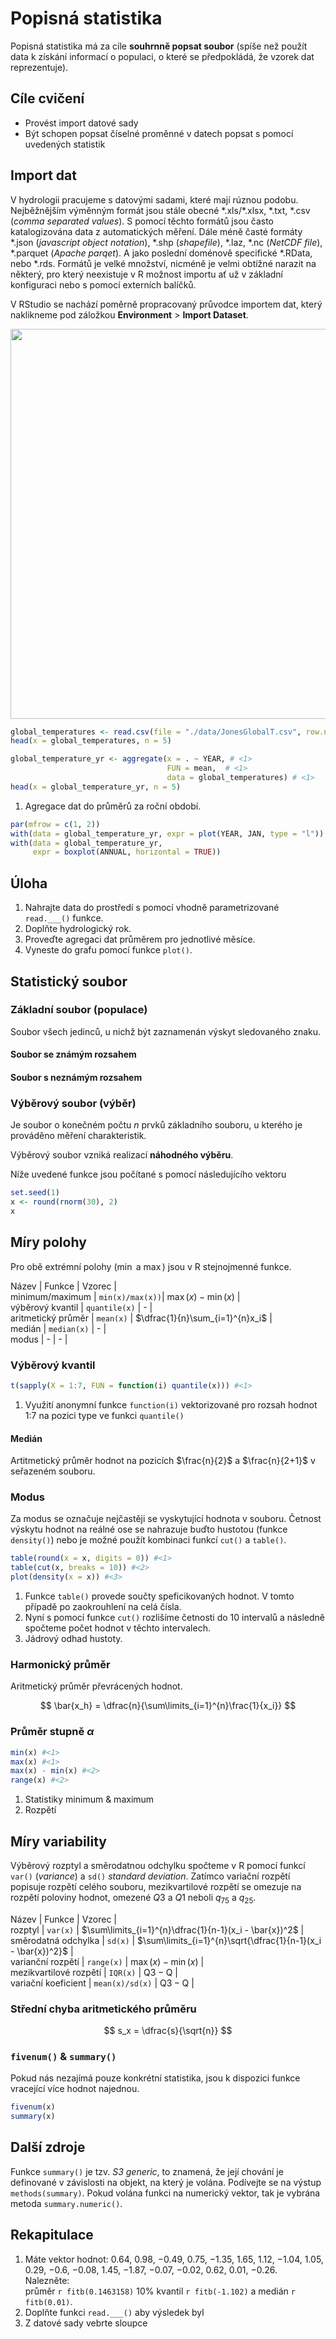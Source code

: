 # Popisná statistika {#sec-popisna}

Popisná statistika má za cíle **souhrnně popsat soubor** (spíše než použít data k získání informací o populaci, o které se předpokládá, že vzorek dat reprezentuje).

::: callout-warning
## Cíle cvičení

-   Provést import datové sady
-   Být schopen popsat číselné proměnné v datech popsat s pomocí uvedených statistik\
:::

## Import dat {#sec-popisna-importdat}

V hydrologii pracujeme s datovými sadami, které mají rúznou podobu. Nejběžnějším výměnným formát jsou stále obecné \*.xls/\*.xlsx, \*.txt, \*.csv (*comma separated values*). S pomocí těchto formátů jsou často katalogizována data z automatických měření. Dále méně časté formáty \*.json (*javascript object notation*), \*.shp (*shapefile*), \*.laz, \*.nc (*NetCDF file*), \*.parquet (*Apache parqet*). A jako poslední doménově specifické \*.RData, nebo \*.rds. Formátů je velké množství, nicméně je velmi obtížné narazit na některý, pro který neexistuje v R možnost importu ať už v základní konfiguraci nebo s pomocí externích balíčků.

V RStudio se nachází poměrně propracovaný průvodce importem dat, který naklikneme pod záložkou **Environment** \> **Import Dataset**.

![](images/data-import.png){fig-align="center" width="624"}

```r
global_temperatures <- read.csv(file = "./data/JonesGlobalT.csv", row.names = 1)
head(x = global_temperatures, n = 5)
```

```r
global_temperature_yr <- aggregate(x = . ~ YEAR, # <1>
                                   FUN = mean,  # <1>
                                   data = global_temperatures) # <1>
head(x = global_temperature_yr, n = 5)
```


1.  Agregace dat do průměrů za roční období.

```r
par(mfrow = c(1, 2))
with(data = global_temperature_yr, expr = plot(YEAR, JAN, type = "l"))
with(data = global_temperature_yr, 
     expr = boxplot(ANNUAL, horizontal = TRUE))
```

::: callout-tip
## Úloha

1.  Nahrajte data do prostředí s pomocí vhodně parametrizované `read.___()` funkce.\
2.  Doplňte hydrologický rok.\
3.  Proveďte agregaci dat průměrem pro jednotlivé měsíce.\
4.  Vyneste do grafu pomocí funkce `plot()`.
:::


## Statistický soubor {#sec-popisna-statistickysoubor}

### Základní soubor (populace)

Soubor všech jedinců, u nichž být zaznamenán výskyt sledovaného znaku.

#### Soubor se známým rozsahem {#sec-popisna-statistickysoubor-souborseznamymrozsahem}

#### Soubor s neznámým rozsahem {#sec-popisna-statistickysoubor-souborsneznamymrozsahem}

### Výběrový soubor (výběr) {#sec-popisna-statistickysoubor-vyberovysoubor}

Je soubor o konečném počtu $n$ prvků základního souboru, u kterého je prováděno měření charakteristik.

Výběrový soubor vzniká realizací **náhodného výběru**.

Níže uvedené funkce jsou počítané s pomocí následujícího vektoru

```r
set.seed(1)
x <- round(rnorm(30), 2)
x
```

## Míry polohy

Pro obě extrémní polohy ($\min$ a $\max$) jsou v R stejnojmenné funkce.

| Název              | Funkce          | Vzorec                             |
| minimum/maximum    | `min(x)/max(x))`| $\max(x) - \min(x)$                |
| výběrový kvantil   | `quantile(x)`   | -                                  |
| aritmetický průměr | `mean(x)`       | $\dfrac{1}{n}\sum_{i=1}^{n}x_i$    |
| medián             | `median(x)`     |  -                                 |
| modus              |  -              |  -                                 |

### Výběrový kvantil

```r
t(sapply(X = 1:7, FUN = function(i) quantile(x))) #<1>
```
1.  Využití anonymní funkce `function(i)` vektorizované pro rozsah hodnot 1:7 na pozici type ve funkci `quantile()`

#### Medián

Artitmetický průměr hodnot na pozicích $\frac{n}{2}$ a $\frac{n}{2+1}$ v seřazeném souboru.

### Modus

Za modus se označuje nejčastěji se vyskytující hodnota v souboru. Četnost výskytu hodnot na reálné ose se nahrazuje buďto hustotou (funkce `density()`) nebo je možné použít kombinaci funkcí `cut()` a `table()`.

```r
table(round(x = x, digits = 0)) #<1>
table(cut(x, breaks = 10)) #<2>
plot(density(x = x)) #<3>
```
1.  Funkce `table()` provede součty speficikovaných hodnot. V tomto případě po zaokrouhlení na celá čísla.
2.  Nyní s pomocí funkce `cut()` rozlišíme četnosti do 10 intervalů a následně spočteme počet hodnot v těchto intervalech.
3.  Jádrový odhad hustoty.

### Harmonický průměr

Aritmetický průměr převrácených hodnot.

$$
\bar{x_h} = \dfrac{n}{\sum\limits_{i=1}^{n}\frac{1}{x_i}}
$$

### Průměr stupně $\alpha$


```r
min(x) #<1>
max(x) #<1>
max(x) - min(x) #<2>
range(x) #<2>
```

1.  Statistiky minimum & maximum
2.  Rozpětí

## Míry variability

Výběrový rozptyl a směrodatnou odchylku spočteme v R pomocí funkcí `var()` (*variance*) a `sd()` *standard deviation*. Zatímco variační rozpětí popisuje rozpětí celého souboru, mezikvartilové rozpětí se omezuje na rozpětí poloviny hodnot, omezené $Q3$ a $Q1$ neboli $q_{75}$ a $q_{25}$.

| Název                  | Funkce          | Vzorec                                                               |
| rozptyl                | `var(x)`        | $\sum\limits_{i=1}^{n}\dfrac{1}{n-1}(x_i - \bar{x})^2$               |
| směrodatná odchylka    | `sd(x)`         | $\sum\limits_{i=1}^{n}\sqrt{\dfrac{1}{n-1}(x_i - \bar{x})^2}$        |
| varianční rozpětí      | `range(x)`      | $\max(x) - \min(x)$                                                  |
| mezikvartilové rozpětí | `IQR(x)`        |  $\mathrm{Q}3 - \mathrm{Q}$                                          |
| variační koeficient    | `mean(x)/sd(x)` |  $\mathrm{Q}3 - \mathrm{Q}$                                          |


### Střední chyba aritmetického průměru

$$
s_x = \dfrac{s}{\sqrt{n}}
$$


### `fivenum()` \& `summary()`

Pokud nás nezajímá pouze konkrétní statistika, jsou k dispozici funkce vracející více hodnot najednou.

```r
fivenum(x)
summary(x)
```

::: callout-note
## Další zdroje

Funkce `summary()` je tzv. *S3 generic*, to znamená, že její chování je definované v závislosti na
objekt, na který je volána. Podívejte se na výstup `methods(summary)`. Pokud volána funkci na numerický vektor, tak je vybrána metoda `summary.numeric()`.

:::


## Rekapitulace

1.  Máte vektor hodnot: $0.64$, $0.98$, $-0.49$, $0.75$, $-1.35$, $1.65$, $1.12$, $-1.04$, $1.05$, $0.29$, $-0.6$, $-0.08$, $1.45$, $-1.87$, $-0.07$, $-0.02$, $0.62$, $0.01$, $-0.26$. Nalezněte:\       
  průměr `r fitb(0.1463158)` 10% kvantil `r fitb(-1.102)` a medián `r fitb(0.01)`.\
2.  Doplňte funkci `read.___()` aby výsledek byl
3.  Z datové sady vebrte sloupce 

